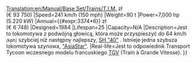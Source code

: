 [[Translation:en/Manual/Base Set/Trains/T.I.M.]]
{{pl/Manual/Base Set/Trains/Pociągi|Image=[[File:en/Manual/Base Set/Trains/Tim.png]]
|Name="T.I.M."
|Cost={{#expr:46875*6}} zł<br>(€ 93 750)
|Speed=241 km/h (150 mph)
|Weight=90 t
|Power=7,000 hp (5.220 kW)
|Annual={{#expr:3374*6}} zł <br>(€ 6 748)
|Designed=1984
|Lifespan=25
|Capacity=N/A
|Description=Jest to lokomotywa z podwójną głowicą, która może przyspieszyć do 64 km/h <small>''(kph)''</small> szybciej niż następny najlepszy, [[pl/Manual/Base Set/Trains/SH '40'|SH "40"]] . Istnieje jedna szybsza lokomotywa szynowa, [[pl/Manual/Base Set/Trains/AsiaStar|"AsiaStar"]].
|Real-life=Jest to odpowiednik Transport Tycoon wczesnego modelu francuskiego [http://en.wikipedia.org/wiki/TGV TGV] (Train à Grande Vitesse).
}}